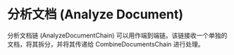 # 分析文档 (Analyze Document)

分析文档链 (AnalyzeDocumentChain) 可以用作端到端链。该链接收一个单独的文档，将其拆分，并将其传递给 CombineDocumentsChain 进行处理。


<Example/>
